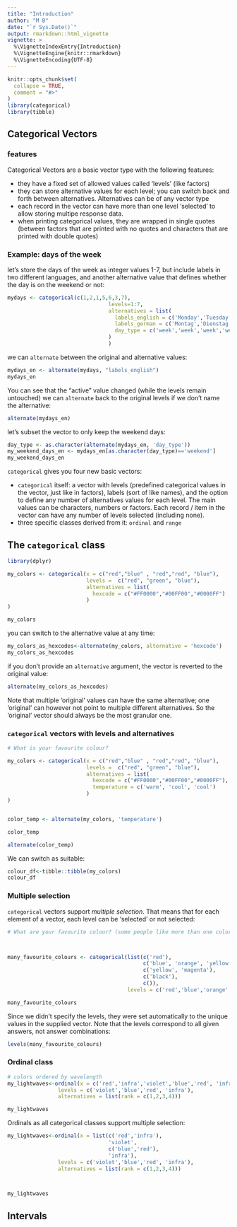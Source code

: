 ```yaml
---
title: "Introduction"
author: "M B"
date: "`r Sys.Date()`"
output: rmarkdown::html_vignette
vignette: >
  %\VignetteIndexEntry{Introduction}
  %\VignetteEngine{knitr::rmarkdown}
  %\VignetteEncoding{UTF-8}
---
```


```r
knitr::opts_chunk$set(
  collapse = TRUE,
  comment = "#>"
)
library(categorical)
library(tibble)
```


## Categorical Vectors

### features

Categorical Vectors are a basic vector type with the following features:

- they have a fixed set of allowed values called 'levels' (like factors)
- they can store alternative values for each level; you can switch back and forth between alternatives. Alternatives can be of any vector type
- each record in the vector can have more than one level 'selected' to allow storing multipe response data.
- when printing categorical values, they are wrapped in single quotes (between factors that are printed with no quotes and characters that are printed with double quotes) 

### Example: days of the week

let's store the days of the week as integer values 1-7, but include labels in two different languages, and another alternative value that defines whether the day is on the weekend or not:

```r

mydays <- categorical(c(1,2,1,5,6,3,7),
                                levels=1:7,
                                alternatives = list(
                                  labels_english = c('Monday','Tuesday','Wednesday','Thursday','Friday','Saturday','Sunday'),
                                  labels_german = c('Montag','Dienstag','Mittwoch','Donnerstag','Freitag','Samstag','Sonntag'),
                                  day_type = c('week','week','week','week','week','weekend','weekend')
                                )
                                )
```

we can `alternate` between the original and alternative values:

```r

mydays_en <- alternate(mydays, "labels_english")
mydays_en
```
You can see that the "active" value changed (while the levels remain untouched)
we can `alternate` back to the original levels if we don't name the alternative:

```r
alternate(mydays_en)

```

let's subset the vector to only keep the weekend days:

```r
day_type <- as.character(alternate(mydays_en, 'day_type'))
my_weekend_days_en <- mydays_en[as.character(day_type)=='weekend']
my_weekend_days_en
```


`categorical` gives you four new basic vectors:

- `categorical` itself: a vector with levels (predefined categorical values in the vector, just like in factors), labels (sort of like names), and the option to define any number of alternatives values for each level. The main values can be characters, numbers or factors. Each record / item in the vector can have any number of levels selected (including none).
- three specific classes derived from it: `ordinal` and `range`

## The `categorical` class

```r
library(dplyr)

my_colors <- categorical(x = c("red","blue" , "red","red", "blue"), 
                         levels =  c("red", "green", "blue"),
                         alternatives = list(
                           hexcode = c("#FF0000","#00FF00","#0000FF")
                         )
)

my_colors                

```

you can switch to the alternative value at any time:

```r

my_colors_as_hexcodes<-alternate(my_colors, alternative = 'hexcode')
my_colors_as_hexcodes
```

if you don't provide an `alternative` argument, the vector is reverted to the original value:

```r

alternate(my_colors_as_hexcodes)

```

Note that multiple 'original' values can have the same alternative; one 'original' can however not point to multiple different alternatives. So the 'original' vector should always be the most granular one.

### `categorical` vectors with levels and alternatives

```r

# What is your favourite colour?

my_colors <- categorical(x = c("red","blue" , "red","red", "blue"), 
                         levels =  c("red", "green", "blue"),
                         alternatives = list(
                           hexcode = c("#FF0000","#00FF00","#0000FF"),
                           temperature = c('warm', 'cool', 'cool')
                         )
)


color_temp <- alternate(my_colors, 'temperature')

color_temp

alternate(color_temp)
```

We can switch as suitable:

```r
colour_df<-tibble::tibble(my_colors)
colour_df

```


### Multiple selection

`categorical` vectors support _multiple selection_. That means that for each element of a vector, each level can be 'selected' or not selected: 

```r

# What are your favourite colour? (some people like more than one color, or even no colors at all!)



many_favourite_colours <- categorical(list(c('red'),
                                           c('blue', 'orange', 'yellow'),
                                           c('yellow', 'magenta'),
                                           c('black'),
                                           c()),
                                      levels = c('red','blue','orange','yellow','magenta','black'))

many_favourite_colours
```

Since we didn't specify the levels, they were set automatically to the unique values in the supplied vector.
Note that the levels correspond to all given answers, not answer combinations:

```r
levels(many_favourite_colours)
```

### Ordinal class


```r
# colors ordered by wavelength
my_lightwaves<-ordinal(x = c('red','infra','violet','blue','red', 'infra'),
                levels = c('violet','blue','red', 'infra'),
                alternatives = list(rank = c(1,2,3,4)))

my_lightwaves

```


Ordinals as all categorical classes support multiple selection:

```r
my_lightwaves<-ordinal(x = list(c('red','infra'),
                                'violet',
                                c('blue','red'),
                                'infra'),
                levels = c('violet','blue','red', 'infra'),
                alternatives = list(rank = c(1,2,3,4)))



my_lightwaves
```


## Intervals

```r

```

```r

```

